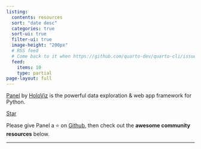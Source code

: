 ```yaml
---
listing:
  contents: resources
  sort: "date desc"
  categories: true
  sort-ui: true
  filter-ui: true
  image-height: "200px"
  # RSS feed
  # Come back to it when https://github.com/quarto-dev/quarto-cli/issues/7290 is resolved
  feed:
    items: 10
    type: partial
page-layout: full
---
```


[Panel](https://panel.holoviz.org) by [HoloViz](https://holoviz.org) is the powerful data exploration & web app framework for Python.

<script async defer src="https://buttons.github.io/buttons.js"></script>
<a class="github-button" href="https://github.com/holoviz/panel" data-color-scheme="no-preference: light; light: light; dark: dark;" data-icon="octicon-star" data-size="large" data-show-count="true" aria-label="Star holoviz/panel">Star</a>

Please give Panel a ⭐ on [Github](https://github.com/holoviz/panel), then check out the **awesome community resources** below.

---